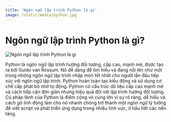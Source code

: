 ```yaml
---
title: 'Ngôn ngữ lập trình Python là gì'
image: /static/media/python.jpg
---
```


# Ngôn ngữ lập trình Python là gì?

![Ngôn ngữ lập trình Python là gì](/static/media/python.jpg)

Python là ngôn ngữ lập trình hướng đối tượng, cấp cao, mạnh mẽ, được tạo ra bởi Guido van Rossum. Nó dễ dàng để tìm hiểu và đang nổi lên như một trong những ngôn ngữ lập trình nhập môn tốt nhất cho người lần đầu tiếp xúc với ngôn ngữ lập trình. Python hoàn toàn tạo kiểu động và sử dụng cơ chế cấp phát bộ nhớ tự động. Python có cấu trúc dữ liệu cấp cao mạnh mẽ và cách tiếp cận đơn giản nhưng hiệu quả đối với lập trình hướng đối tượng. Cú pháp lệnh của Python là điểm cộng vô cùng lớn vì sự rõ ràng, dễ hiểu và cách gõ linh động làm cho nó nhanh chóng trở thành một ngôn ngữ lý tưởng để viết script và phát triển ứng dụng trong nhiều lĩnh vực, ở hầu hết các nền tảng.
